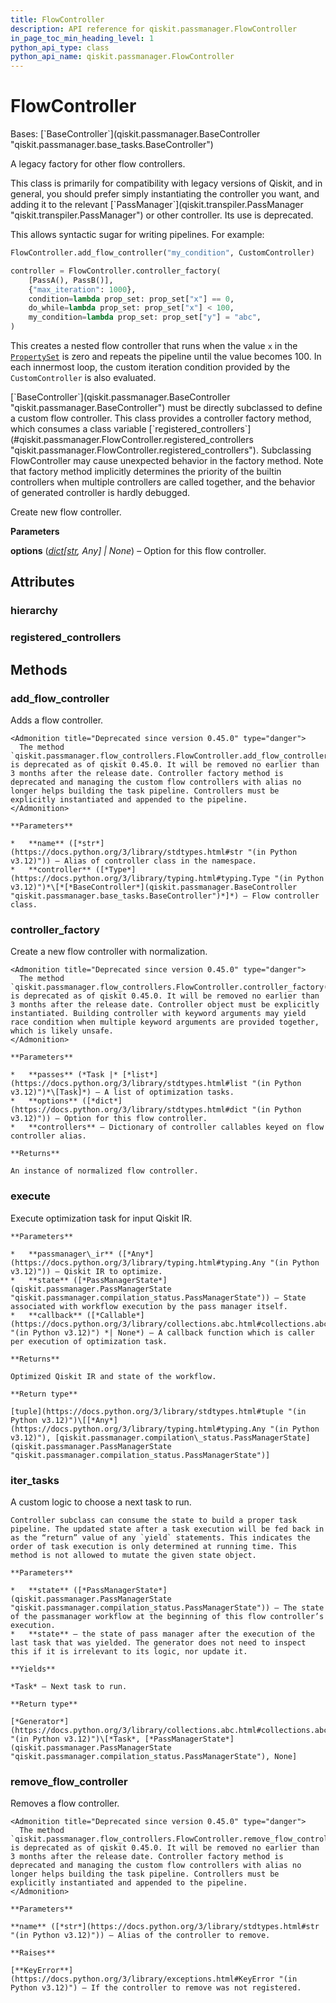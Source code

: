 ```yaml
---
title: FlowController
description: API reference for qiskit.passmanager.FlowController
in_page_toc_min_heading_level: 1
python_api_type: class
python_api_name: qiskit.passmanager.FlowController
---
```


# FlowController

<Class id="qiskit.passmanager.FlowController" isDedicatedPage={true} github="https://github.com/qiskit/qiskit/tree/stable/0.45/qiskit/passmanager/flow_controllers.py" signature="qiskit.passmanager.FlowController(options=None)">
  Bases: [`BaseController`](qiskit.passmanager.BaseController "qiskit.passmanager.base_tasks.BaseController")

  A legacy factory for other flow controllers.

  <Admonition title="Warning" type="caution">
    This class is primarily for compatibility with legacy versions of Qiskit, and in general, you should prefer simply instantiating the controller you want, and adding it to the relevant [`PassManager`](qiskit.transpiler.PassManager "qiskit.transpiler.PassManager") or other controller. Its use is deprecated.
  </Admonition>

  This allows syntactic sugar for writing pipelines. For example:

  ```python
  FlowController.add_flow_controller("my_condition", CustomController)

  controller = FlowController.controller_factory(
      [PassA(), PassB()],
      {"max_iteration": 1000},
      condition=lambda prop_set: prop_set["x"] == 0,
      do_while=lambda prop_set: prop_set["x"] < 100,
      my_condition=lambda prop_set: prop_set["y"] = "abc",
  )
  ```

  This creates a nested flow controller that runs when the value `x` in the [`PropertySet`](qiskit.passmanager.PropertySet "qiskit.passmanager.PropertySet") is zero and repeats the pipeline until the value becomes 100. In each innermost loop, the custom iteration condition provided by the `CustomController` is also evaluated.

  <Admonition title="Warning" type="caution">
    [`BaseController`](qiskit.passmanager.BaseController "qiskit.passmanager.BaseController") must be directly subclassed to define a custom flow controller. This class provides a controller factory method, which consumes a class variable [`registered_controllers`](#qiskit.passmanager.FlowController.registered_controllers "qiskit.passmanager.FlowController.registered_controllers"). Subclassing FlowController may cause unexpected behavior in the factory method. Note that factory method implicitly determines the priority of the builtin controllers when multiple controllers are called together, and the behavior of generated controller is hardly debugged.
  </Admonition>

  Create new flow controller.

  **Parameters**

  **options** ([*dict*](https://docs.python.org/3/library/stdtypes.html#dict "(in Python v3.12)")*\[*[*str*](https://docs.python.org/3/library/stdtypes.html#str "(in Python v3.12)")*, Any] | None*) – Option for this flow controller.

  ## Attributes

  ### hierarchy

  <Attribute id="qiskit.passmanager.FlowController.hierarchy" name="hierarchy" attributeValue="['condition', 'do_while']" />

  ### registered\_controllers

  <Attribute id="qiskit.passmanager.FlowController.registered_controllers" name="registered_controllers" attributeValue="{'condition': <class 'qiskit.passmanager.flow_controllers.ConditionalController'>, 'do_while': <class 'qiskit.passmanager.flow_controllers.DoWhileController'>}" />

  ## Methods

  ### add\_flow\_controller

  <Function id="qiskit.passmanager.FlowController.add_flow_controller" name="add_flow_controller" signature="classmethod add_flow_controller(name, controller)">
    Adds a flow controller.

    <Admonition title="Deprecated since version 0.45.0" type="danger">
      The method `qiskit.passmanager.flow_controllers.FlowController.add_flow_controller()` is deprecated as of qiskit 0.45.0. It will be removed no earlier than 3 months after the release date. Controller factory method is deprecated and managing the custom flow controllers with alias no longer helps building the task pipeline. Controllers must be explicitly instantiated and appended to the pipeline.
    </Admonition>

    **Parameters**

    *   **name** ([*str*](https://docs.python.org/3/library/stdtypes.html#str "(in Python v3.12)")) – Alias of controller class in the namespace.
    *   **controller** ([*Type*](https://docs.python.org/3/library/typing.html#typing.Type "(in Python v3.12)")*\[*[*BaseController*](qiskit.passmanager.BaseController "qiskit.passmanager.base_tasks.BaseController")*]*) – Flow controller class.
  </Function>

  ### controller\_factory

  <Function id="qiskit.passmanager.FlowController.controller_factory" name="controller_factory" signature="classmethod controller_factory(passes, options, **controllers)">
    Create a new flow controller with normalization.

    <Admonition title="Deprecated since version 0.45.0" type="danger">
      The method `qiskit.passmanager.flow_controllers.FlowController.controller_factory()` is deprecated as of qiskit 0.45.0. It will be removed no earlier than 3 months after the release date. Controller object must be explicitly instantiated. Building controller with keyword arguments may yield race condition when multiple keyword arguments are provided together, which is likely unsafe.
    </Admonition>

    **Parameters**

    *   **passes** (*Task |* [*list*](https://docs.python.org/3/library/stdtypes.html#list "(in Python v3.12)")*\[Task]*) – A list of optimization tasks.
    *   **options** ([*dict*](https://docs.python.org/3/library/stdtypes.html#dict "(in Python v3.12)")) – Option for this flow controller.
    *   **controllers** – Dictionary of controller callables keyed on flow controller alias.

    **Returns**

    An instance of normalized flow controller.
  </Function>

  ### execute

  <Function id="qiskit.passmanager.FlowController.execute" name="execute" signature="execute(passmanager_ir, state, callback=None)">
    Execute optimization task for input Qiskit IR.

    **Parameters**

    *   **passmanager\_ir** ([*Any*](https://docs.python.org/3/library/typing.html#typing.Any "(in Python v3.12)")) – Qiskit IR to optimize.
    *   **state** ([*PassManagerState*](qiskit.passmanager.PassManagerState "qiskit.passmanager.compilation_status.PassManagerState")) – State associated with workflow execution by the pass manager itself.
    *   **callback** ([*Callable*](https://docs.python.org/3/library/collections.abc.html#collections.abc.Callable "(in Python v3.12)") *| None*) – A callback function which is caller per execution of optimization task.

    **Returns**

    Optimized Qiskit IR and state of the workflow.

    **Return type**

    [tuple](https://docs.python.org/3/library/stdtypes.html#tuple "(in Python v3.12)")\[[*Any*](https://docs.python.org/3/library/typing.html#typing.Any "(in Python v3.12)"), [qiskit.passmanager.compilation\_status.PassManagerState](qiskit.passmanager.PassManagerState "qiskit.passmanager.compilation_status.PassManagerState")]
  </Function>

  ### iter\_tasks

  <Function id="qiskit.passmanager.FlowController.iter_tasks" name="iter_tasks" signature="abstract iter_tasks(state)">
    A custom logic to choose a next task to run.

    Controller subclass can consume the state to build a proper task pipeline. The updated state after a task execution will be fed back in as the “return” value of any `yield` statements. This indicates the order of task execution is only determined at running time. This method is not allowed to mutate the given state object.

    **Parameters**

    *   **state** ([*PassManagerState*](qiskit.passmanager.PassManagerState "qiskit.passmanager.compilation_status.PassManagerState")) – The state of the passmanager workflow at the beginning of this flow controller’s execution.
    *   **state** – the state of pass manager after the execution of the last task that was yielded. The generator does not need to inspect this if it is irrelevant to its logic, nor update it.

    **Yields**

    *Task* – Next task to run.

    **Return type**

    [*Generator*](https://docs.python.org/3/library/collections.abc.html#collections.abc.Generator "(in Python v3.12)")\[*Task*, [*PassManagerState*](qiskit.passmanager.PassManagerState "qiskit.passmanager.compilation_status.PassManagerState"), None]
  </Function>

  ### remove\_flow\_controller

  <Function id="qiskit.passmanager.FlowController.remove_flow_controller" name="remove_flow_controller" signature="classmethod remove_flow_controller(name)">
    Removes a flow controller.

    <Admonition title="Deprecated since version 0.45.0" type="danger">
      The method `qiskit.passmanager.flow_controllers.FlowController.remove_flow_controller()` is deprecated as of qiskit 0.45.0. It will be removed no earlier than 3 months after the release date. Controller factory method is deprecated and managing the custom flow controllers with alias no longer helps building the task pipeline. Controllers must be explicitly instantiated and appended to the pipeline.
    </Admonition>

    **Parameters**

    **name** ([*str*](https://docs.python.org/3/library/stdtypes.html#str "(in Python v3.12)")) – Alias of the controller to remove.

    **Raises**

    [**KeyError**](https://docs.python.org/3/library/exceptions.html#KeyError "(in Python v3.12)") – If the controller to remove was not registered.
  </Function>
</Class>

